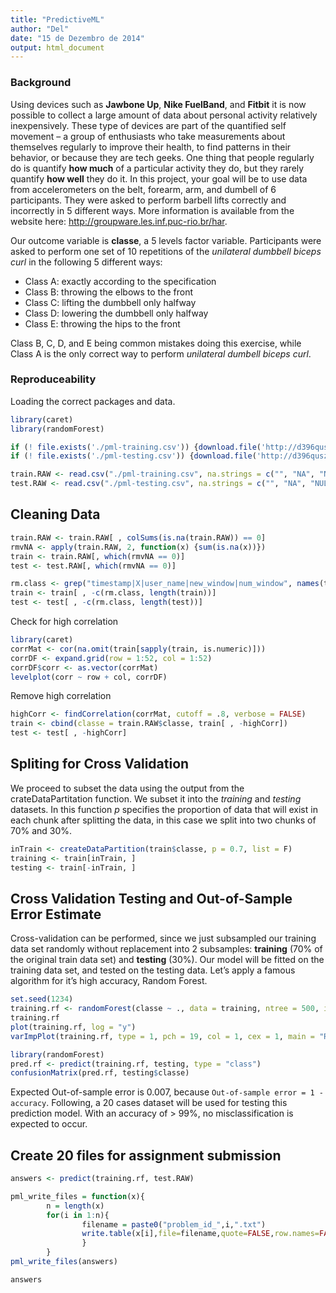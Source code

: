 ```yaml
---
title: "PredictiveML"
author: "Del"
date: "15 de Dezembro de 2014"
output: html_document
---
```


### Background

Using devices such as **Jawbone Up**, **Nike FuelBand**, and **Fitbit** it is now possible to collect a large amount of data about personal activity relatively inexpensively. These type of devices are part of the quantified self movement – a group of enthusiasts who take measurements about themselves regularly to improve their health, to find patterns in their behavior, or because they are tech geeks. One thing that people regularly do is quantify **how much** of a particular activity they do, but they rarely quantify **how well** they do it. In this project, your goal will be to use data from accelerometers on the belt, forearm, arm, and dumbell of 6 participants. They were asked to perform barbell lifts correctly and incorrectly in 5 different ways. More information is available from the website here: <http://groupware.les.inf.puc-rio.br/har>.

Our outcome variable is **classe**, a 5 levels factor variable. Participants were asked to perform one set of 10 repetitions of the *unilateral dumbbell biceps curl* in the following 5 different ways:

* Class A: exactly according to the specification
* Class B: throwing the elbows to the front
* Class C: lifting the dumbbell only halfway
* Class D: lowering the dumbbell only halfway
* Class E: throwing the hips to the front

Class B, C, D, and E being common mistakes doing this exercise, while Class A is the only correct way to perform *unilateral dumbell biceps curl*.

### Reproduceability

Loading the correct packages and data.

```r

library(caret)
library(randomForest)

if (! file.exists('./pml-training.csv')) {download.file('http://d396qusza40orc.cloudfront.net/predmachlearn/pml-training.csv', destfile = './pml-training.csv')}
if (! file.exists('./pml-testing.csv')) {download.file('http://d396qusza40orc.cloudfront.net/predmachlearn/pml-testing.csv', destfile = './pml-testing.csv')}

train.RAW <- read.csv("./pml-training.csv", na.strings = c("", "NA", "NULL"))
test.RAW <- read.csv("./pml-testing.csv", na.strings = c("", "NA", "NULL"))

```

## Cleaning Data

```r

train.RAW <- train.RAW[ , colSums(is.na(train.RAW)) == 0]
rmvNA <- apply(train.RAW, 2, function(x) {sum(is.na(x))})
train <- train.RAW[, which(rmvNA == 0)]
test <- test.RAW[, which(rmvNA == 0)]

rm.class <- grep("timestamp|X|user_name|new_window|num_window", names(train))
train <- train[ , -c(rm.class, length(train))]
test <- test[ , -c(rm.class, length(test))]

```

Check for high correlation

```r
library(caret)
corrMat <- cor(na.omit(train[sapply(train, is.numeric)]))
corrDF <- expand.grid(row = 1:52, col = 1:52)
corrDF$corr <- as.vector(corrMat)
levelplot(corr ~ row + col, corrDF)

```

Remove high correlation

```r

highCorr <- findCorrelation(corrMat, cutoff = .8, verbose = FALSE)
train <- cbind(classe = train.RAW$classe, train[ , -highCorr])
test <- test[ , -highCorr]


```


## Spliting for Cross Validation

We proceed to subset the data using the output from the crateDataPartitation function. We subset it into the *training* and *testing* datasets. In this function *p* specifies the proportion of data that will exist in each chunk after splitting the data, in this case we split into two chunks of 70% and 30%.

```r

inTrain <- createDataPartition(train$classe, p = 0.7, list = F)
training <- train[inTrain, ]
testing <- train[-inTrain, ]

```


## Cross Validation Testing and Out-of-Sample Error Estimate

Cross-validation can be performed, since we just subsampled our training data set randomly without replacement into 2 subsamples: **training** (70% of the original train data set) and **testing** (30%). Our model will be fitted on the training data set, and tested on the testing data. Let's apply a famous algorithm for it's high accuracy, Random Forest.

```r

set.seed(1234)
training.rf <- randomForest(classe ~ ., data = training, ntree = 500, importance = TRUE)
training.rf
plot(training.rf, log = "y")
varImpPlot(training.rf, type = 1, pch = 19, col = 1, cex = 1, main = "Random Forest Variable Importance plot")

```

```r

library(randomForest)
pred.rf <- predict(training.rf, testing, type = "class")
confusionMatrix(pred.rf, testing$classe)

```

Expected Out-of-sample error is 0.007, because ```Out-of-sample error = 1 - accuracy```. Following, a 20 cases dataset will be used for testing this prediction model. With an accuracy of > 99%, no misclassification is expected to occur.

## Create 20 files for assignment submission

```r

answers <- predict(training.rf, test.RAW)

pml_write_files = function(x){
        n = length(x)
        for(i in 1:n){
                filename = paste0("problem_id_",i,".txt")
                write.table(x[i],file=filename,quote=FALSE,row.names=FALSE,col.names=FALSE)
                }
        }
pml_write_files(answers)

answers

```

